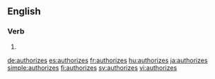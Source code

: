 ==English==

===Verb===
{{head|en|verb form}}

# {{en-third-person singular of|authorize}}

[[de:authorizes]]
[[es:authorizes]]
[[fr:authorizes]]
[[hu:authorizes]]
[[ja:authorizes]]
[[simple:authorizes]]
[[fi:authorizes]]
[[sv:authorizes]]
[[vi:authorizes]]